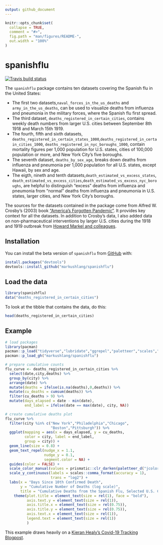 ```yaml
---
output: github_document
---
```


<!-- README.md is generated from README.Rmd. Please edit that file -->

```r
knitr::opts_chunk$set(
  collapse = TRUE,
  comment = "#>",
  fig.path = "man/figures/README-",
  out.width = "100%"
)
```

# spanishflu

<!-- badges: start -->
[![Travis build status](https://travis-ci.org/markushlang/covid19vaccines.svg?branch=master)](https://travis-ci.org/markushlang/covid19vaccines)
<!-- badges: end -->

The `spanishflu` package contains ten datasets covering the Spanish flu in the United States: 

- The first two datasets,`naval_forces_in_the_us_deaths` and `army_in_the_us_deaths`, can be used to visualize deaths from influenza and pneumonia in the military forces, where the Spanish flu first spread.
- The third dataset, `deaths_registered_in_certain_cities`, contains weekly death numbers from larger U.S. cities between September 8th 1918 and March 15th 1919.
- The fourth, fifth and sixth datasets, `deaths_registered_in_certain_states_1000`,`deaths_registered_in_certain_cities_1000`,
`deaths_registered_in_nyc_boroughs_1000`, contain mortality figures per 1,000 population for U.S. states, cities of 100,000 population or more, and New York City's five boroughs.
- The seventh dataset, `deaths_by_sex_age`, breaks down deaths from influenza and pneumonia per 1,000 population for all U.S. states, except Hawaii, by sex and age.  
- The eigth, nineth and tenth datasets,`death_estimated_vs_excess_states`, `death_estimated_vs_excess_cities`,`death_estimated_vs_excess_nyc_boroughs`, are helpful to distinguish "excess" deaths from influenza and pneumonia from "normal" deaths from influenza and pneumonia in U.S. states, larger cities, and New York City's boroughs.

The sources for the datasets contained in the package come from Alfred W. Crosby's (2003) book ["America's Forgotten Pandemic"](https://www.amazon.com/Americas-Forgotten-Pandemic-Influenza-1918/dp/0521541751). It provides key context for all the datasets. In addition to Crosby's data, I also added data on non-pharmaceutical interventions by larger U.S. cities during the 1918 and 1919 outbreak from [Howard Markel and colleagues](https://jamanetwork.com/journals/jama/fullarticle/208354).

## Installation

You can install the beta version of `spanishflu` from [GitHub](https://github.com/markushlang/spanishflu) with:

```r
install.packages("devtools")
devtools::install_github("markushlang/spanishflu")
````

## Load the data

```r
library(spanishflu)
data("deaths_registered_in_certain_cities")
```

To look at the tibble that contains the data, do this:

```r
head(deaths_registered_in_certain_cities)
```

## Example

```r
# load packages
library(pacman)
pacman::p_load("tidyverse","lubridate","ggrepel","paletteer","scales","prismatic")
pacman::p_load_gh("markushlang/spanishflu")

# prepare cumulative counts
flu_curve <- deaths_registered_in_certain_cities %>%
  select(date,city,deaths) %>%
  group_by(city) %>%
  arrange(date) %>%
  mutate(deaths = ifelse(is.na(deaths),0,deaths)) %>%
  mutate(cu_deaths = cumsum(deaths)) %>%
  filter(cu_deaths > 9) %>%
  mutate(days_elapsed = date - min(date),
         end_label = ifelse(date == max(date), city, NA))

# create cumulative deaths plot
flu_curve %>%
  filter(city %in% c("New York","Philadelphia","Chicago",
                     "Boston","Pittsburgh")) %>%
  ggplot(mapping = aes(x = days_elapsed, y = cu_deaths, 
         color = city, label = end_label, 
         group = city)) + 
  geom_line(size = 0.8) + 
  geom_text_repel(nudge_x = 1.1,
                  nudge_y = 0.1, 
                  segment.color = NA) + 
  guides(color = FALSE) + 
  scale_color_manual(values = prismatic::clr_darken(paletteer_d("jcolors::default"), 0.2)) +
  scale_y_continuous(labels = scales::comma_format(accuracy = 1), 
                     trans = "log2") +  
  labs(x = "Days Since 10th Confirmed Death", 
       y = "Cumulative Number of Deaths (log scale)", 
       title = "Cumulative Deaths from the Spanish Flu, Selected U.S. Cities") + 
    theme(plot.title = element_text(size = rel(1), face = "bold"),
          axis.text.y = element_text(size = rel(1)),
          axis.title.x = element_text(size = rel(0.75)),
          axis.title.y = element_text(size = rel(0.75)),
          axis.text.x = element_text(size = rel(1)),
          legend.text = element_text(size = rel(1))
          )

```

This example draws heavily on a [Kieran Healy's Covid-19 Tracking Blogpost](https://kieranhealy.org/blog/archives/2020/03/21/covid-19-tracking/).

